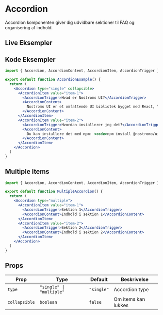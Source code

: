 
# Accordion

Accordion komponenten giver dig udvidbare sektioner til FAQ og organisering af indhold.

## Live Eksempler

<StorybookEmbed story="components-accordion--default" />

<StorybookEmbed story="components-accordion--controlled" />

<StorybookEmbed story="components-accordion--multiple" />

## Kode Eksempler

```jsx
import { Accordion, AccordionContent, AccordionItem, AccordionTrigger } from '@nostromo/ui-core'

export default function AccordionExample() {
  return (
    <Accordion type="single" collapsible>
      <AccordionItem value="item-1">
        <AccordionTrigger>Hvad er Nostromo UI?</AccordionTrigger>
        <AccordionContent>
          Nostromo UI er et omfattende UI bibliotek bygget med React, TypeScript og Tailwind CSS.
        </AccordionContent>
      </AccordionItem>
      <AccordionItem value="item-2">
        <AccordionTrigger>Hvordan installerer jeg det?</AccordionTrigger>
        <AccordionContent>
          Du kan installere det med npm: <code>npm install @nostromo/ui-core</code>
        </AccordionContent>
      </AccordionItem>
    </Accordion>
  )
}
```

## Multiple Items

```jsx
import { Accordion, AccordionContent, AccordionItem, AccordionTrigger } from '@nostromo/ui-core'

export default function MultipleAccordion() {
  return (
    <Accordion type="multiple">
      <AccordionItem value="item-1">
        <AccordionTrigger>Sektion 1</AccordionTrigger>
        <AccordionContent>Indhold i sektion 1</AccordionContent>
      </AccordionItem>
      <AccordionItem value="item-2">
        <AccordionTrigger>Sektion 2</AccordionTrigger>
        <AccordionContent>Indhold i sektion 2</AccordionContent>
      </AccordionItem>
    </Accordion>
  )
}
```

## Props

| Prop | Type | Default | Beskrivelse |
|------|------|---------|-------------|
| `type` | `"single" \| "multiple"` | `"single"` | Accordion type |
| `collapsible` | `boolean` | `false` | Om items kan lukkes |
